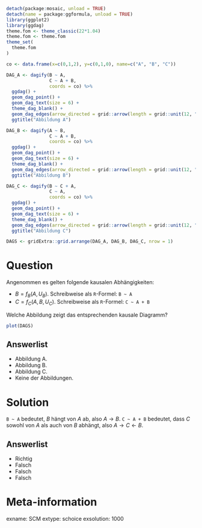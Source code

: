 ```r
detach(package:mosaic, unload = TRUE)
detach(name = package:ggformula, unload = TRUE)
library(ggplot2)
library(ggdag)
theme.fom <- theme_classic(22*1.04)
theme.fom <- theme.fom
theme_set(
  theme.fom  
)

co <- data.frame(x=c(0,1,2), y=c(0,1,0), name=c("A", "B", "C"))

DAG_A <- dagify(B ~ A,
                C ~ A + B,
                coords = co) %>% 
  ggdag() + 
  geom_dag_point() + 
  geom_dag_text(size = 6) +
  theme_dag_blank() +
  geom_dag_edges(arrow_directed = grid::arrow(length = grid::unit(12, "pt"), type = "closed")) +
  ggtitle("Abbildung A")

DAG_B <- dagify(A ~ B,
                C ~ A + B,
                coords = co) %>% 
  ggdag() + 
  geom_dag_point() + 
  geom_dag_text(size = 6) +
  theme_dag_blank() +
  geom_dag_edges(arrow_directed = grid::arrow(length = grid::unit(12, "pt"), type = "closed")) +
  ggtitle("Abbildung B")

DAG_C <- dagify(B ~ C + A,
                C ~ A,
                coords = co) %>% 
  ggdag() + 
  geom_dag_point() + 
  geom_dag_text(size = 6) +
  theme_dag_blank() +
  geom_dag_edges(arrow_directed = grid::arrow(length = grid::unit(12, "pt"), type = "closed")) +
  ggtitle("Abbildung C")

DAGS <- gridExtra::grid.arrange(DAG_A, DAG_B, DAG_C, nrow = 1)
```

Question
========

Angenommen es gelten folgende kausalen Abhängigkeiten:

- $B=f_B(A, U_B)$. Schreibweise als `R`-Formel: `B ~ A`
- $C=f_C(A,B, U_C)$. Schreibweise als `R`-Formel: `C ~ A + B`


Welche Abbildung zeigt das entsprechenden kausale Diagramm?

```r
plot(DAGS)
```


Answerlist
----------
* Abbildung A.
* Abbildung B.
* Abbildung C.
* Keine der Abbildungen.


Solution
========

`B ~ A` bedeutet, $B$ hängt von $A$ ab, also $A\rightarrow B$.
`C ~ A + B` bedeutet, dass $C$ sowohl von $A$ als auch von $B$ abhängt, also $A\rightarrow C \leftarrow B$.

Answerlist
----------
* Richtig
* Falsch
* Falsch
* Falsch

Meta-information
================
exname: SCM
extype: schoice
exsolution: 1000